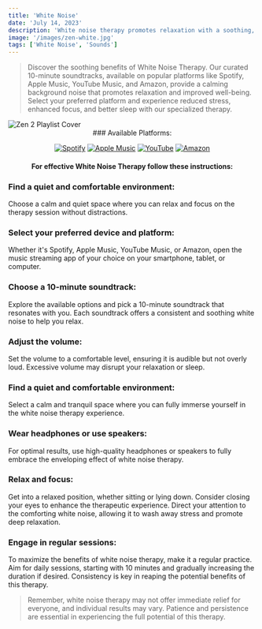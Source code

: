 ```yaml
---
title: 'White Noise'
date: 'July 14, 2023'
description: 'White noise therapy promotes relaxation with a soothing, consistent sound.'
image: '/images/zen-white.jpg'
tags: ['White Noise', 'Sounds']
---
```


<Blockquote>
  Discover the soothing benefits of White Noise Therapy. Our curated 10-minute
  soundtracks, available on popular platforms like Spotify, Apple Music, YouTube
  Music, and Amazon, provide a calming background noise that promotes relaxation
  and improved well-being. Select your preferred platform and experience reduced
  stress, enhanced focus, and better sleep with our specialized therapy.
</Blockquote>

<Image src="/images/zen-white.jpg" alt="Zen 2 Playlist Cover" />

<div align="center">
### Available Platforms:

[![Spotify](/images/streaming-icons/spotify.png)](https://open.spotify.com/album/6Kyw4O5HLMUk4BjAVPGJCT)
[![Apple Music](/images/streaming-icons/apple-music.png)](https://music.apple.com/us/album/beyond-the-buzz-3/1697790724)
[![YouTube](/images/streaming-icons/youtube.png)](https://www.youtube.com/playlist?list=OLAK5uy_lbMi7fGOEtMdeeblko9TLNMoHa6kZuAMk)
[![Amazon](/images/streaming-icons/amazon.png)](https://amazon.com/music/player/albums/B0CC1MX488?marketplaceId=ATVPDKIKX0DER&musicTerritory=US&ref=dm_sh_m9MSlYH8ZsMxpvb2JmwJJ6sNR)

#### For effective White Noise Therapy follow these instructions:

</div>

### <Highlighter>Find a quiet and comfortable environment:</Highlighter>

Choose a calm and quiet space where you can relax and focus on the therapy session without distractions.

### <Highlighter>Select your preferred device and platform:</Highlighter>

Whether it's Spotify, Apple Music, YouTube Music, or Amazon, open the music streaming app of your choice on your smartphone, tablet, or computer.

### <Highlighter>Choose a 10-minute soundtrack:</Highlighter>

Explore the available options and pick a 10-minute soundtrack that resonates with you. Each soundtrack offers a consistent and soothing white noise to help you relax.

### <Highlighter>Adjust the volume: </Highlighter>

Set the volume to a comfortable level, ensuring it is audible but not overly loud. Excessive volume may disrupt your relaxation or sleep.

### <Highlighter>Find a quiet and comfortable environment:</Highlighter>

Select a calm and tranquil space where you can fully immerse yourself in the white noise therapy experience.

### <Highlighter>Wear headphones or use speakers:</Highlighter>

For optimal results, use high-quality headphones or speakers to fully embrace the enveloping effect of white noise therapy.

### <Highlighter>Relax and focus:</Highlighter>

Get into a relaxed position, whether sitting or lying down. Consider closing your eyes to enhance the therapeutic experience. Direct your attention to the comforting white noise, allowing it to wash away stress and promote deep relaxation.

### <Highlighter>Engage in regular sessions:</Highlighter>

To maximize the benefits of white noise therapy, make it a regular practice. Aim for daily sessions, starting with 10 minutes and gradually increasing the duration if desired. Consistency is key in reaping the potential benefits of this therapy.

<Blockquote>
  Remember, white noise therapy may not offer immediate relief for everyone, and
  individual results may vary. Patience and persistence are essential in
  experiencing the full potential of this therapy.
</Blockquote>
